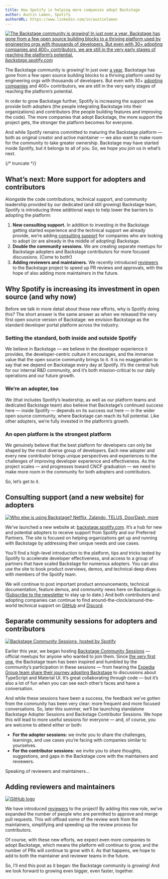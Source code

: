 ```yaml
---
title: How Spotify is helping more companies adopt Backstage
author: Austin Lamon, Spotify
authorURL: https://www.linkedin.com/in/austinlamon
---
```


[![The Backstage community is growing! In just over a year, Backstage has gone from a few open source building blocks to a thriving platform used by engineering orgs with thousands of developers. But even with 30+ adopting companies and 400+ contributors, we are still in the very early stages of reaching the platform’s potential.](assets/21-06-22/spotify-backstage-header.gif)](https://backstage.spotify.com/)
_[backstage.spotify.com](https://backstage.spotify.com)_

The Backstage community is growing! In just over [a year](https://engineering.atspotify.com/2021/03/happy-birthday-backstage-spotifys-biggest-open-source-project-grows-up-fast/), Backstage has gone from a few open source building blocks to a thriving platform used by engineering orgs with thousands of developers. But even with 30+ [adopting companies](https://github.com/backstage/backstage/blob/master/ADOPTERS.md) and 400+ contributors, we are still in the very early stages of reaching the platform’s potential.

In order to grow Backstage further, Spotify is increasing the support we provide both adopters (the people integrating Backstage into their organizations) and contributors (the people building features and improving the code). The more companies that adopt Backstage, the more support the project gets, the stronger the platform becomes for everyone.

And while Spotify remains committed to maturing the Backstage platform — both as original creator and active maintainer — we also want to make room for the community to take greater ownership. Backstage may have started inside Spotify, but it belongs to all of you. So, we hope you join us in what’s next.

{/* truncate */}

## What’s next: More support for adopters and contributors

Alongside the code contributions, technical support, and community leadership provided by our dedicated (and still growing) Backstage team, Spotify is introducing three additional ways to help lower the barriers to adopting the platform:

1. **New consulting support.** In addition to investing in the Backstage getting started experience and the technical support we already provide, we’re adding [consulting support](https://backstage.spotify.com) for companies who are looking to adopt (or are already in the middle of adopting) Backstage.
2. **Double the community sessions.** We are creating separate meetups for Backstage adopters and Backstage contributors for more focused discussions. (Come to both!)
3. **Adding reviewers and maintainers.** We recently introduced [reviewers](https://github.com/backstage/backstage/pull/5137) to the Backstage project to speed up PR reviews and approvals, with the hope of also adding more maintainers in the future.

## Why Spotify is increasing its investment in open source (and why now)

Before we talk in more detail about these new efforts, why is Spotify doing this? The short answer is the same answer as when we released the very first open source version of Backstage: we envision Backstage as the standard developer portal platform across the industry.

### Setting the standard, both inside and outside Spotify

We believe in Backstage — we believe in the developer experience it provides, the developer-centric culture it encourages, and the immense value that the open source community brings to it. It is no exaggeration to say that we depend on Backstage every day at Spotify. It’s the central hub for our internal R&D community, and it’s both mission-critical to our daily operations and our future growth.

### We’re an adopter, too

We (that includes Spotify’s leadership, as well as our platform teams and dedicated Backstage team) also believe that Backstage’s continued success here — inside Spotify — depends on its success out here — in the wider open source community, where Backstage can reach its full potential. Like other adopters, we’re fully invested in the platform’s growth.

### An open platform is the strongest platform

We genuinely believe that the best platform for developers can only be shaped by the most diverse group of developers. Each new adopter and every new contributor brings unique perspectives and experiences to the challenges of improving developer experience and effectiveness. As the project scales — and progresses toward CNCF graduation — we need to make more room in the community for both adopters and contributors.

So, let’s get to it.

## Consulting support (and a new website) for adopters

[![Who else is using Backstage? Netflix, Zalando, TELUS, DoorDash, more](assets/21-06-22/spotify-backstage-adopters.png)](https://backstage.spotify.com/)

We’ve launched a new website at: [backstage.spotify.com](https://backstage.spotify.com). It’s a hub for new and potential adopters to receive support from Spotify and our Preferred Partners. The site is focused on helping organizations get up and running with Backstage by addressing their unique needs and use cases.

You’ll find a high-level introduction to the platform, tips and tricks tested by Spotify to accelerate developer effectiveness, and access to a group of partners that have scaled Backstage for numerous adopters. You can also use the site to book product overviews, demos, and technical deep dives with members of the Spotify team.

We will continue to post important product announcements, technical documentation, feature demos, and community news here on Backstage.io. ([Subscribe to the newsletter](https://info.backstage.spotify.com/newsletter_subscribe) to stay up to date.) And both contributors and adopting companies can continue to find around-the-clock/around-the-world technical support on [GitHub](https://github.com/backstage/backstage) and [Discord](https://discord.gg/backstage-687207715902193673).

## Separate community sessions for adopters and contributors

[![Backstage Community Sessions, hosted by Spotify](assets/21-06-22/backstage-community-sessions.png)](https://github.com/backstage/community/#backstage-community)

Earlier this year, we began hosting [Backstage Community Sessions](https://github.com/backstage/community/#backstage-community) — official meetups for anyone who wanted to join them. Since [the very first one](https://youtu.be/4-VX9tDdJYY), the Backstage team has been inspired and humbled by the community’s participation in these sessions — from hearing the [Expedia Group team share their journey adopting Backstage](https://youtu.be/rRphwXeq33Q?t=1509) to discussions about TypeScript and Material UI. It’s great collaborating through code — but it’s also a lot of fun when you can see each other’s faces and have a conversation.

And while these sessions have been a success, the feedback we’ve gotten from the community has been very clear: more frequent and more focused conversations. So, later this summer, we’ll be launching standalone Backstage Adopter Sessions and Backstage Contributor Sessions. We hope this will lead to more useful sessions for everyone — and, of course, you are welcome to attend either or both:

- **For the adopter sessions:** we invite you to share the challenges, learnings, and use cases you’re facing with companies similar to yourselves.
- **For the contributor sessions:** we invite you to share thoughts, suggestions, and gaps in the Backstage core with the maintainers and reviewers.

Speaking of reviewers and maintainers…

## Adding reviewers and maintainers

[![GitHub logo](assets/21-06-22/gh-reviewers.png)](https://github.com/backstage/community/blob/main/GOVERNANCE.md#reviewers)

We have introduced [reviewers](https://github.com/backstage/community/blob/main/GOVERNANCE.md#reviewers) to the project! By adding this new role, we’ve expanded the number of people who are permitted to approve and merge pull requests. This will offload some of the review work from the maintainers, simplifying and speeding up the review process for contributors.

Of course, with these new efforts, we expect even more companies to adopt Backstage, which means the platform will continue to grow, and the number of PRs will continue to grow with it. As that happens, we hope to add to both the maintainer and reviewer teams in the future.

So, I’ll end this post as it began: the Backstage community is growing! And we look forward to growing even bigger, even faster, together.
